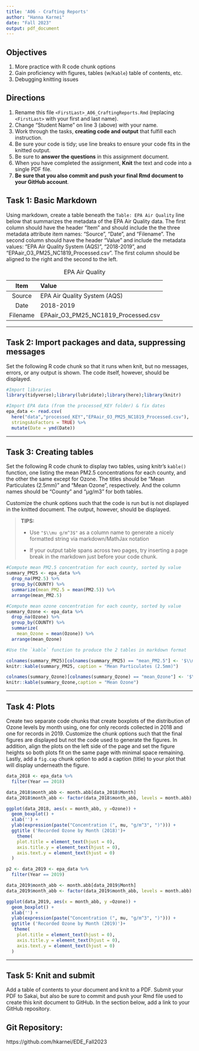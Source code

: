 ```yaml
---
title: 'A06 - Crafting Reports'
author: "Hanna Karnei" 
date: "Fall 2023"
output: pdf_document
---
```


\tableofcontents

## Objectives

1.  More practice with R code chunk options
1.  Gain proficiency with figures, tables (w/`Kable`) table of contents, etc.
1.  Debugging knitting issues

## Directions

1.  Rename this file `<FirstLast>_A06_CraftingReports.Rmd` (replacing `<FirstLast>` with your first and last name).
1.  Change "Student Name" on line 3 (above) with your name.
1.  Work through the tasks, **creating code and output** that fulfill each instruction.
1.  Be sure your code is tidy; use line breaks to ensure your code fits in the knitted output.
1.  Be sure to **answer the questions** in this assignment document.
1.  When you have completed the assignment, **Knit** the text and code into a single PDF file.
1.  **Be sure that you also commit and push your final Rmd document to your GitHub account**.

\newpage

## Task 1: Basic Markdown

Using markdown, create a table beneath the `Table: EPA Air Quality` line below that summarizes the metadata of the EPA Air Quality data. The first column should have the header "Item" and should include the the three metadata attribute item names: "Source", "Date", and "Filename". The second column should have the header "Value" and include the metadata values: "EPA Air Quality System (AQS)", "2018-2019", and "EPAair_O3_PM25_NC1819_Processed.csv". The first column should be aligned to the right and the second to the left.

Table: EPA Air Quality

|    Item    | Value                                       |
|:----------:|:--------------------------------------------|
|   Source   | EPA Air Quality System (AQS)                |
|    Date    | 2018-2019                                   |
|  Filename  | EPAair_O3_PM25_NC1819_Processed.csv         |

---

## Task 2: Import packages and data, suppressing messages

Set the following R code chunk so that it runs when knit, but no messages, errors, or any output is shown. The code itself, however, should be displayed.

```r
#Import libraries
library(tidyverse);library(lubridate);library(here);library(knitr)

#Import EPA data (from the processed_KEY folder) & fix dates
epa_data <- read.csv(
  here("data","processed_KEY","EPAair_O3_PM25_NC1819_Processed.csv"),
  stringsAsFactors = TRUE) %>% 
  mutate(Date = ymd(Date))
```

---

## Task 3: Creating tables

Set the following R code chunk to display two tables, using knitr's `kable()` function, one listing the mean PM2.5 concentrations for each county, and the other the same except for Ozone. The titles should be "Mean Particulates (2.5mm)" and "Mean Ozone", respectively. And the column names should be "County" and "µg/m3" for both tables.

Customize the chunk options such that the code is run but is not displayed in the knitted document. The output, however, should be displayed.

> **TIPS:**
>
> -   Use `"$\\mu g/m^3$"` as a column name to generate a nicely formatted string via markdown/MathJax notation
>
> -   If your output table spans across two pages, try inserting a page break in the markdown just before your code chunk.

```r
#Compute mean PM2.5 concentration for each county, sorted by value
summary_PM25 <- epa_data %>% 
  drop_na(PM2.5) %>% 
  group_by(COUNTY) %>% 
  summarize(mean_PM2.5 = mean(PM2.5)) %>% 
  arrange(mean_PM2.5)

#Compute mean ozone concentration for each county, sorted by value
summary_Ozone <- epa_data %>% 
  drop_na(Ozone) %>% 
  group_by(COUNTY) %>% 
  summarize(
    mean_Ozone = mean(Ozone)) %>% 
  arrange(mean_Ozone)

#Use the `kable` function to produce the 2 tables in markdown format

colnames(summary_PM25)[colnames(summary_PM25) == "mean_PM2.5"] <- '$\\mu g/m^3$'
knitr::kable(summary_PM25, caption = "Mean Particulates (2.5mm)")

colnames(summary_Ozone)[colnames(summary_Ozone) == "mean_Ozone"] <- '$\\mu g/m^3$'
knitr::kable(summary_Ozone,caption = "Mean Ozone")
```

---

## Task 4: Plots

Create two separate code chunks that create boxplots of the distribution of Ozone levels by month using, one for only records collected in 2018 and one for records in 2019. Customize the chunk options such that the final figures are displayed but not the code used to generate the figures. In addition, align the plots on the left side of the page and set the figure heights so both plots fit on the same page with minimal space remaining. Lastly, add a `fig.cap` chunk option to add a caption (title) to your plot that will display underneath the figure.


```r

data_2018 <- epa_data %>%
  filter(Year == 2018)

data_2018$month_abb <- month.abb[data_2018$Month]
data_2018$month_abb <- factor(data_2018$month_abb, levels = month.abb)

ggplot(data_2018, aes(x = month_abb, y =Ozone)) +
  geom_boxplot() +
  xlab('') +
  ylab(expression(paste("Concentration (", mu, "g/m^3", ")"))) +
  ggtitle ('Recorded Ozone by Month (2018)')+
    theme(
    plot.title = element_text(hjust = 0),
    axis.title.y = element_text(hjust = 0),
    axis.text.y = element_text(hjust = 0)
  )

```


```r

p2 <- data_2019 <- epa_data %>%
  filter(Year == 2019)

data_2019$month_abb <- month.abb[data_2019$Month]
data_2019$month_abb <- factor(data_2019$month_abb, levels = month.abb)

ggplot(data_2019, aes(x = month_abb, y =Ozone)) +
  geom_boxplot() +
  xlab('') +
  ylab(expression(paste("Concentration (", mu, "g/m^3", ")"))) +
  ggtitle ('Recorded Ozone by Month (2019)')+
   theme(
    plot.title = element_text(hjust = 0),
    axis.title.y = element_text(hjust = 0),
    axis.text.y = element_text(hjust = 0)
  )

```

---
\newpage

## Task 5: Knit and submit
Add a table of contents to your document and knit to a PDF. Submit your PDF to Sakai, but also be sure to commit and push your Rmd file used to create this knit document to GitHub. In the section below, add a link to your GitHub repository. 

## Git Repository: 

https://github.com/hkarnei/EDE_Fall2023

